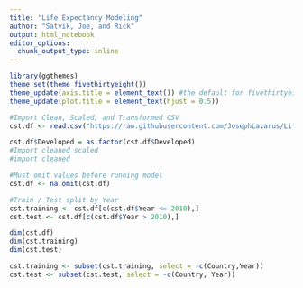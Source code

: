 ```yaml
---
title: "Life Expectancy Modeling"
author: "Satvik, Joe, and Rick"
output: html_notebook
editor_options: 
  chunk_output_type: inline
---
```

```r
library(ggthemes)
theme_set(theme_fivethirtyeight())
theme_update(axis.title = element_text()) #the default for fivethirtyeight is to not show axis labels, this removes that default so we can choose to specify and display axis titles
theme_update(plot.title = element_text(hjust = 0.5))
```

```r
#Import Clean, Scaled, and Transformed CSV 
cst.df <- read.csv("https://raw.githubusercontent.com/JosephLazarus/Life_Expectancy/main/Data_Folder/clean_scaled.csv", header = TRUE, fileEncoding="UTF-8-BOM")

cst.df$Developed = as.factor(cst.df$Developed) 
#Import cleaned scaled 
#import cleaned

#Must omit values before running model
cst.df <- na.omit(cst.df)
```

```r
#Train / Test split by Year
cst.training <- cst.df[c(cst.df$Year <= 2010),]
cst.test <- cst.df[c(cst.df$Year > 2010),]

dim(cst.df)
dim(cst.training)
dim(cst.test)

cst.training <- subset(cst.training, select = -c(Country,Year))
cst.test <- subset(cst.test, select = -c(Country, Year))
```

